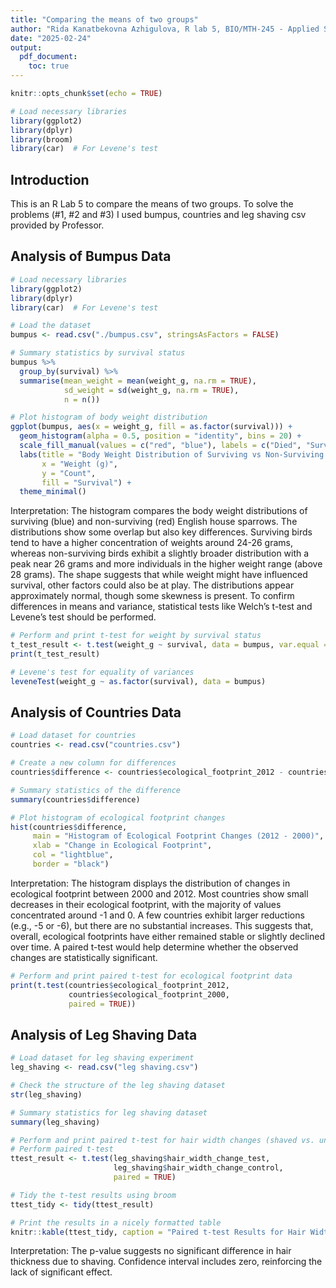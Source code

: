 ```yaml
---
title: "Comparing the means of two groups"
author: "Rida Kanatbekovna Azhigulova, R lab 5, BIO/MTH-245 - Applied Statistics for the Life Sciences"
date: "2025-02-24"
output: 
  pdf_document:
    toc: true
---
```


```r
knitr::opts_chunk$set(echo = TRUE)

```

```r
# Load necessary libraries
library(ggplot2)
library(dplyr)
library(broom)
library(car)  # For Levene's test
```

## Introduction

This is an R Lab 5 to compare the means of two groups. To solve the problems (#1, #2 and #3) I used bumpus, countries and leg shaving csv provided by Professor.


## Analysis of Bumpus Data

```r
# Load necessary libraries
library(ggplot2)
library(dplyr)
library(car)  # For Levene's test
```

```r
# Load the dataset
bumpus <- read.csv("./bumpus.csv", stringsAsFactors = FALSE)
```

```r
# Summary statistics by survival status
bumpus %>%
  group_by(survival) %>%
  summarise(mean_weight = mean(weight_g, na.rm = TRUE),
            sd_weight = sd(weight_g, na.rm = TRUE),
            n = n())
```

```r
# Plot histogram of body weight distribution
ggplot(bumpus, aes(x = weight_g, fill = as.factor(survival))) +
  geom_histogram(alpha = 0.5, position = "identity", bins = 20) +
  scale_fill_manual(values = c("red", "blue"), labels = c("Died", "Survived")) +
  labs(title = "Body Weight Distribution of Surviving vs Non-Surviving Birds",
       x = "Weight (g)",
       y = "Count",
       fill = "Survival") +
  theme_minimal()
```
Interpretation: 
The histogram compares the body weight distributions of surviving (blue) and non-surviving (red) English house sparrows. The distributions show some overlap but also key differences. Surviving birds tend to have a higher concentration of weights around 24-26 grams, whereas non-surviving birds exhibit a slightly broader distribution with a peak near 26 grams and more individuals in the higher weight range (above 28 grams). The shape suggests that while weight might have influenced survival, other factors could also be at play. The distributions appear approximately normal, though some skewness is present. To confirm differences in means and variance, statistical tests like Welch’s t-test and Levene’s test should be performed.


```r
# Perform and print t-test for weight by survival status
t_test_result <- t.test(weight_g ~ survival, data = bumpus, var.equal = FALSE)
print(t_test_result)
```

```r
# Levene's test for equality of variances
leveneTest(weight_g ~ as.factor(survival), data = bumpus)
```

## Analysis of Countries Data

```r
# Load dataset for countries
countries <- read.csv("countries.csv")
```

```r
# Create a new column for differences
countries$difference <- countries$ecological_footprint_2012 - countries$ecological_footprint_2000

# Summary statistics of the difference
summary(countries$difference)
```

```r
# Plot histogram of ecological footprint changes
hist(countries$difference, 
     main = "Histogram of Ecological Footprint Changes (2012 - 2000)", 
     xlab = "Change in Ecological Footprint",
     col = "lightblue", 
     border = "black")
```
Interpretation:
The histogram displays the distribution of changes in ecological footprint between 2000 and 2012. Most countries show small decreases in their ecological footprint, with the majority of values concentrated around -1 and 0. A few countries exhibit larger reductions (e.g., -5 or -6), but there are no substantial increases. This suggests that, overall, ecological footprints have either remained stable or slightly declined over time. A paired t-test would help determine whether the observed changes are statistically significant.


```r
# Perform and print paired t-test for ecological footprint data
print(t.test(countries$ecological_footprint_2012, 
             countries$ecological_footprint_2000, 
             paired = TRUE))
```

## Analysis of Leg Shaving Data

```r
# Load dataset for leg shaving experiment
leg_shaving <- read.csv("leg shaving.csv")
```

```r
# Check the structure of the leg shaving dataset
str(leg_shaving)
```

```r
# Summary statistics for leg shaving dataset
summary(leg_shaving)
```

```r
# Perform and print paired t-test for hair width changes (shaved vs. unshaved legs)
# Perform paired t-test
ttest_result <- t.test(leg_shaving$hair_width_change_test, 
                       leg_shaving$hair_width_change_control, 
                       paired = TRUE)

# Tidy the t-test results using broom
ttest_tidy <- tidy(ttest_result)

# Print the results in a nicely formatted table
knitr::kable(ttest_tidy, caption = "Paired t-test Results for Hair Width Changes")
```
Interpretation: The p-value suggests no significant difference in hair thickness due to shaving. Confidence interval includes zero, reinforcing the lack of significant effect.